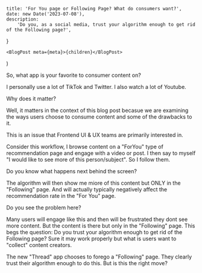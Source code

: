 
	title: 'For You page or Following Page? What do consumers want?',
	date: new Date('2023-07-08'),
	description:
		'Do you, as a social media, trust your algorithm enough to get rid of the Following page?',
}

	<BlogPost meta={meta}>{children}</BlogPost>
)

So, what app is your favorite to consumer content on?

I personally use a lot of TikTok and Twitter. I also watch a lot of Youtube.

Why does it matter?

Well, it matters in the context of this blog post becasue we are examining the ways users choose to consume content and some of the drawbacks to it.

This is an issue that Frontend UI & UX teams are primarily interested in.

Consider this workflow, I browse content on a "ForYou" type of recommendation page and engage with a video or post. I then say to myself "I would like to see more of this person/subject". So I follow them.

Do you know what happens next behind the screen?

The algorithm will then show me miore of this content but ONLY in the "Following" page. And will actually typically negatively affect the recommendation rate in the "For You" page.

Do you see the problem here?

Many users will engage like this and then will be frustrated they dont see more content. But the content is there but only in the "Following" page. This begs the question: Do you trust your algorithm enough to get rid of the Following page? Sure it may work properly but what is users want to "collect" content creators.

The new "Thread" app chooses to forego a "Following" page. They clearly trust their algorithm enough to do this. But is this the right move?
